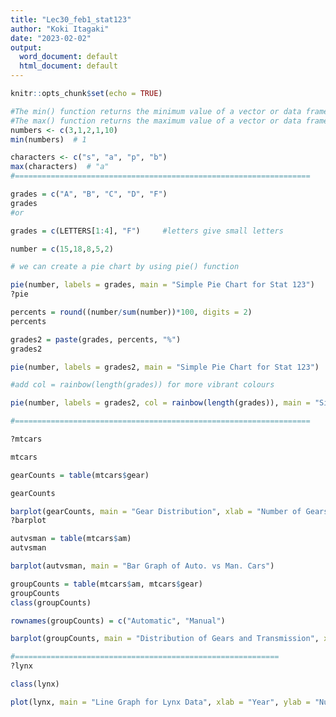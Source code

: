 ```yaml
---
title: "Lec30_feb1_stat123"
author: "Koki Itagaki"
date: "2023-02-02"
output:
  word_document: default
  html_document: default
---
```


```r
knitr::opts_chunk$set(echo = TRUE)
```

```r
#The min() function returns the minimum value of a vector or data frame.
#The max() function returns the maximum value of a vector or data frame.
numbers <- c(3,1,2,1,10)
min(numbers)  # 1

characters <- c("s", "a", "p", "b")
max(characters)  # "a"
#==================================================================

grades = c("A", "B", "C", "D", "F")
grades
#or

grades = c(LETTERS[1:4], "F")     #letters give small letters

number = c(15,18,8,5,2)

# we can create a pie chart by using pie() function

pie(number, labels = grades, main = "Simple Pie Chart for Stat 123")
?pie

percents = round((number/sum(number))*100, digits = 2)
percents

grades2 = paste(grades, percents, "%")
grades2

pie(number, labels = grades2, main = "Simple Pie Chart for Stat 123")

#add col = rainbow(length(grades)) for more vibrant colours

pie(number, labels = grades2, col = rainbow(length(grades)), main = "Simple Pie Chart for Stat 123")

#==================================================================

?mtcars

mtcars

gearCounts = table(mtcars$gear)

gearCounts

barplot(gearCounts, main = "Gear Distribution", xlab = "Number of Gears")
?barplot

autvsman = table(mtcars$am)
autvsman

barplot(autvsman, main = "Bar Graph of Auto. vs Man. Cars")

groupCounts = table(mtcars$am, mtcars$gear)
groupCounts
class(groupCounts)

rownames(groupCounts) = c("Automatic", "Manual")

barplot(groupCounts, main = "Distribution of Gears and Transmission", xlab = "Number of Gears", col = c("darkblue", "red"), legend = rownames(groupCounts), beside = TRUE)

#===========================================================
?lynx

class(lynx)

plot(lynx, main = "Line Graph for Lynx Data", xlab = "Year", ylab = "Number of Trappings")
```